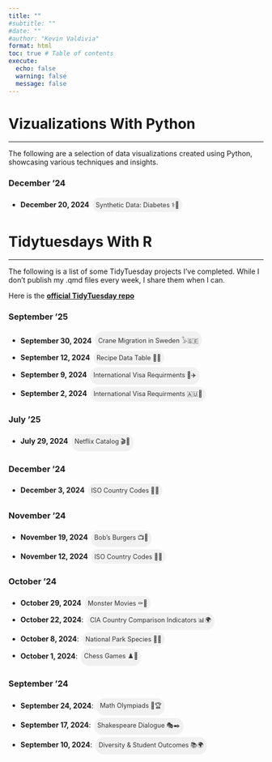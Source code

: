 ```yaml
---
title: ""
#subtitle: ""
#date: ""
#author: "Kevin Valdivia"
format: html
toc: true # Table of contents
execute: 
  echo: false
  warning: false
  message: false
---
```


```{=html}
<style>
.chip-link {
    display: inline-block;
    padding: 0.5em;
    margin: 0.2em;
    background-color: #f1f1f1;
    border-radius: 16px;
    font-size: 0.9em;
    color: #333;
    text-decoration: none;
}
.chip-link:hover {
    background-color: #ffa04d;
}
</style>
```
# Vizualizations With Python

------------------------------------------------------------------------

The following are a selection of data visualizations created using Python, showcasing various techniques and insights.

### December '24

-   **December 20, 2024** <a href="python_projects/synthetic_diabetes_data.qmd" class="chip-link">Synthetic Data: Diabetes ⚕💉️</a>

# Tidytuesdays With R

------------------------------------------------------------------------

The following is a list of some TidyTuesday projects I’ve completed. While I don’t publish my .qmd files every week, I share them when I can.

Here is the [**official TidyTuesday repo**](https://github.com/rfordatascience/tidytuesday)

### September '25
-   **September 30, 2024** <a href="tidytuesday/cranes_sweden.qmd" class="chip-link">Crane Migration in Sweden 𓅥🇸🇪️</a>
-   **September 12, 2024** <a href="tidytuesday/recipe_data.qmd" class="chip-link">Recipe Data Table 🍲🍳️</a>
-   **September 9, 2024** <a href="tidytuesday/henley_passport.qmd" class="chip-link">International Visa Requirments 🛂✈️</a>
-   **September 2, 2024** <a href="tidytuesday/australian_frogs.qmd" class="chip-link">International Visa Requirments 🇦🇺🐸</a>

### July '25
-   **July 29, 2024** <a href="tidytuesday/netflix.qmd" class="chip-link">Netflix Catalog 🎬🍿️</a>

### December '24

-   **December 3, 2024** <a href="tidytuesday/highway_traffic_flow.qmd" class="chip-link">ISO Country Codes 🚙🚛</a>

### November '24

-   **November 19, 2024** <a href="tidytuesday/bobs_burgers.qmd" class="chip-link">Bob's Burgers 📺🍔</a>
-   **November 12, 2024** <a href="tidytuesday/country_code.qmd" class="chip-link">ISO Country Codes 🍭🌐</a>

### October '24

-   **October 29, 2024** <a href="tidytuesday/monsters.qmd" class="chip-link">Monster Movies ⚰️👻</a>
-   **October 22, 2024**: <a href="tidytuesday/CIA_Factbook/cia_factbook.qmd" class="chip-link">CIA Country Comparison Indicators 📊🌍</a>
-   **October 8, 2024**: <a href="tidytuesday/biodiversity_national_parks.qmd" class="chip-link">National Park Species 🌲🦉</a>
-   **October 1, 2024**: <a href="tidytuesday/chess_matches.qmd" class="chip-link">Chess Games ♟️🎯</a>

### September '24

-   **September 24, 2024**: <a href="tidytuesday/imo.qmd" class="chip-link">Math Olympiads 🧮🏆️</a>
-   **September 17, 2024**: <a href="tidytuesday/shakespeare_words.qmd" class="chip-link">Shakespeare Dialogue 🎭✒️</a>
-   **September 10, 2024**: <a href="tidytuesday/school_income.qmd" class="chip-link">Diversity & Student Outcomes 📚🌍</a>